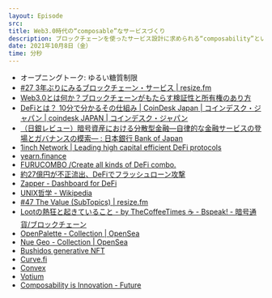 ```yaml
---
layout: Episode
src: 
title: Web3.0時代の“composable”なサービスづくり
description: ブロックチェーンを使ったサービス設計に求められる“composability”という考え方について、DeFiやLoot型NFTを紹介しつつ話しました。
date: 2021年10月8日（金）
time: 分秒
---
```


- オープニングトーク: ゆるい糖質制限
- [#27 3年ぶりにみるブロックチェーン・サービス | resize.fm](https://resize.fm/ep/27-blockchain-services-2021)
- [Web3.0とは何か？ブロックチェーンがもたらす検証性と所有権のあり方](https://coinpost.jp/?post_type=column&p=100496)
- [DeFiとは？ 10分で分かるその仕組み | CoinDesk Japan | コインデスク・ジャパン | coindesk JAPAN | コインデスク・ジャパン](https://www.coindeskjapan.com/81069/)
- [（日銀レビュー）暗号資産における分散型金融―自律的な金融サービスの登場とガバナンスの模索― : 日本銀行 Bank of Japan](https://www.boj.or.jp/research/wps_rev/rev_2021/rev21j03.htm/)
- [1inch Network | Leading high capital efficient DeFi protocols](https://1inch.io/)
- [yearn.finance](https://yearn.finance/)
- [FURUCOMBO /Create all kinds of DeFi combo.](https://furucombo.app/)
- [約27億円が不正流出、DeFiでフラッシュローン攻撃](https://coinpost.jp/?p=244524#:~:text=%E3%80%8C%E3%83%95%E3%83%A9%E3%83%83%E3%82%B7%E3%83%A5%E3%83%AD%E3%83%BC%E3%83%B3%E3%80%8D%E3%81%A8%E3%81%AF%E3%80%81,%E3%81%AB%E5%8F%96%E5%BC%95%E3%81%8C%E5%AE%8C%E4%BA%86%E3%81%99%E3%82%8B%E3%80%82)
- [Zapper - Dashboard for DeFi](https://zapper.fi/)
- [UNIX哲学 - Wikipedia](https://ja.wikipedia.org/wiki/UNIX%E5%93%B2%E5%AD%A6)
- [#47 The Value (SubTopics) | resize.fm](https://resize.fm/ep/47-the-value)
- [Lootの熱狂と起きていること - by TheCoffeeTimes ☕ - Bspeak! - 暗号通貨/ブロックチェーン](https://bspeak.substack.com/p/loot-)
- [OpenPalette - Collection | OpenSea](https://opensea.io/collection/openpalette?locale=ja)
- [Nue Geo - Collection | OpenSea](https://opensea.io/collection/nue-geo?locale=ja)
- [Bushidos generative NFT](https://www.bushidos.io/)
- [Curve.fi](https://curve.fi/)
- [Convex](https://www.convexfinance.com/)
- [Votium](https://votium.app/)
- [Composability is Innovation - Future](https://future.a16z.com/how-composability-unlocks-crypto-and-everything-else/)
